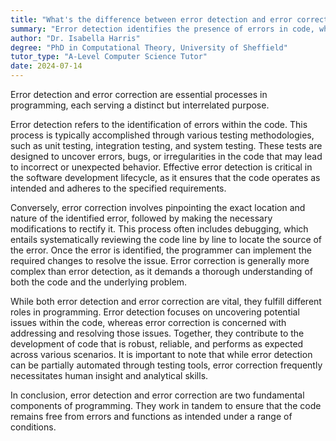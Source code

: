 ```yaml
---
title: "What's the difference between error detection and error correction in programming?"
summary: "Error detection identifies the presence of errors in code, while error correction involves identifying and fixing those errors."
author: "Dr. Isabella Harris"
degree: "PhD in Computational Theory, University of Sheffield"
tutor_type: "A-Level Computer Science Tutor"
date: 2024-07-14
---
```


Error detection and error correction are essential processes in programming, each serving a distinct but interrelated purpose. 

Error detection refers to the identification of errors within the code. This process is typically accomplished through various testing methodologies, such as unit testing, integration testing, and system testing. These tests are designed to uncover errors, bugs, or irregularities in the code that may lead to incorrect or unexpected behavior. Effective error detection is critical in the software development lifecycle, as it ensures that the code operates as intended and adheres to the specified requirements.

Conversely, error correction involves pinpointing the exact location and nature of the identified error, followed by making the necessary modifications to rectify it. This process often includes debugging, which entails systematically reviewing the code line by line to locate the source of the error. Once the error is identified, the programmer can implement the required changes to resolve the issue. Error correction is generally more complex than error detection, as it demands a thorough understanding of both the code and the underlying problem.

While both error detection and error correction are vital, they fulfill different roles in programming. Error detection focuses on uncovering potential issues within the code, whereas error correction is concerned with addressing and resolving those issues. Together, they contribute to the development of code that is robust, reliable, and performs as expected across various scenarios. It is important to note that while error detection can be partially automated through testing tools, error correction frequently necessitates human insight and analytical skills.

In conclusion, error detection and error correction are two fundamental components of programming. They work in tandem to ensure that the code remains free from errors and functions as intended under a range of conditions.
    